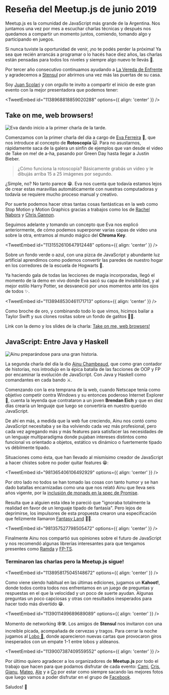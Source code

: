 

# Reseña del Meetup.js de junio 2019

Meetup.js es la comunidad de JavaScript más grande de la Argentina. Nos juntamos una vez por mes a escuchar charlas técnicas y después nos quedamos a compartir un momento juntos, comiendo, tomando algo y participando en juegos.

Si nunca tuviste la oportunidad de venir, ¡no te podés perder la próxima! Ya sea que recién arrancás a programar o lo hacés hace diez años, las charlas están pensadas para todos los niveles y siempre algo nuevo te llevás 🙌.

Por tercer año consecutivo continuamos ayudando a [La Vereda de Enfrente](https://www.facebook.com/pg/vereda.d.enfrente2013) y agradecemos a [Stensul](https://twitter.com/stensul_ar) por abrirnos una vez más las puertas de su casa.

Soy [Juan Scolari](https://twitter.com/juanscolari) y con orgullo te invito a compartir el inicio de este gran evento con la mejor presentadora que podemos tener:

<TweetEmbed id="1138968818859020288" options={{ align: 'center' }} />

## Take on me, web browsers!

<Img
  src="/static/Blog/resena-meetup-junio-2019/meetupjs_jun19_2.jpg"
  alt="Eva dando inicio a la primer charla de la tarde."
/>

Comenzamos con la primer charla del día a cargo de [Eva Ferreira](https://twitter.com/evaferreira92) 🧙, que nos introduce al concepto de **Rotoscopía** 🙀. Para no asustarnos, rápidamente saca de la galera un sinfín de ejemplos que van desde el video de Take on me! de a-ha, pasando por Green Day hasta llegar a Justin Bieber.

> ¿Cómo funciona la rotoscopía? Básicamente grabás un video y le dibujás arriba 15 a 25 imágenes por segundo.

<YouTube videoId="djV11Xbc914" containerClassName="video-wrapper" />

¿Simple, no? No tanto parece 😁. Eva nos cuenta que todavía estamos lejos de crear estas maravillas automáticamente con nuestras computadoras y todavía se requiere mucho proceso manual y creativo.

Por suerte podemos hacer otras tantas cosas fantásticas en la web como Stop Motion y Motion Graphics gracias a trabajos como los de [Rachel Nabors](http://rachelnabors.com/) y [Chris Gannon](https://gannon.tv/).

Seguimos adelante y tomando un concepto que Eva nos explicó anteriormente, de cómo podemos superponer varias capas de video una sobre la otra, entramos al mundo mágico del **Chroma Key**.

<TweetEmbed id="1131552610647912448" options={{ align: 'center' }} />

Sobre un fondo verde o azul, con una pizca de JavaScript y abundante luz artificial aprendimos como podemos convertir las paredes de nuestro hogar en los corredores de la escuela de Hogwarts 🏫.

Ya haciendo gala de todas las lecciones de magia incorporadas, llegó el momento de la demo en vivo donde Eva sacó su capa de invisibilidad, y al mejor estilo Harry Potter, se desvaneció por unos momentos ante los ojos de todos ✨.

<TweetEmbed id="1138948530461171713" options={{ align: 'center' }} />

Como broche de oro, y combinando todo lo que vimos, hicimos bailar a Taylor Swift y sus clones rositas sobre un fondo de gatitos 💃😻.

Link con la demo y los slides de la charla: [Take on me, web browsers!](https://github.com/evaferreira/take-meetupjs)

## JavaScript: Entre Java y Haskell

<Img
  src="/static/Blog/resena-meetup-junio-2019/meetupjs_jun19_3.jpg"
  alt="Ainu preparándose para una gran historia."
/>

La segunda charla del día la dio [Ainu Chambeaud](https://twitter.com/ajchambeaud), que como gran contador de historias, nos introdujo en la épica batalla de las facciones de OOP y FP por encaminar la evolución de JavaScript. Con Java y Haskell como comandantes en cada bando ⚔️.

Comenzando con la era temprana de la web, cuando Netscape tenía como objetivo competir contra Windows y su entonces poderoso Internet Explorer 🐉, cuenta la leyenda que contrataron a un joven **Brendan Eich** y que en diez días crearía un lenguaje que luego se convertiría en nuestro querido JavaScript.

De ahí en más, a medida que la web fue creciendo, Ainu nos contó como JavaScript necesitaba y se iba volviendo cada vez más profesional, pero cada vez agregando más y más features para satisfacer las necesidades de un lenguaje multiparadigma donde pujaban intereses distintos como funcional vs orientado a objetos, estático vs dinámico o fuertemente tipado vs débilmente tipado.

Situaciones como ésta, que han llevado al mismísimo creador de JavaScript a hacer chistes sobre no poder quitar features 😁:

<TweetEmbed id="981365406106492929" options={{ align: 'center' }} />

Por otro lado no todos se han tomado las cosas con tanto humor y se han dado batallas encarnizadas como una que nos relató Ainu que lleva seis años vigente, por la [inclusión de monads en la spec de Promise](https://github.com/promises-aplus/promises-spec/issues/94).

Resulta que a alguien esta idea le pareció que "ignoraba totalmente la realidad en favor de un lenguaje tipado de fantasía". Pero lejos de deprimirse, los impulsores de esta propuesta crearon una especificación que felizmente llamaron [Fantasy Land](https://github.com/fantasyland/fantasy-land) 🏰🤴.

<TweetEmbed id="981357527798505472" options={{ align: 'center' }} />

Finalmente Ainu nos compartió sus opiniones sobre el futuro de JavaScript y nos recomendó algunas librerías interesantes para que tengamos presentes como [Ramda](https://github.com/ramda/ramda) y [FP-TS](https://github.com/gcanti/fp-ts).

### Terminaron las charlas pero la Meetup.js sigue!

<TweetEmbed id="1138958175045148672" options={{ align: 'center' }} />

Como viene siendo habitual en las últimas ediciones, jugamos un **Kahoot!**, donde todos contra todos nos enfrentamos en un juego de preguntas y respuestas en el que la velocidad y un poco de suerte ayudan. Algunas preguntas un poco capciosas y otras con resultados inesperados para hacer todo más divertido 😁.

<TweetEmbed id="1139011499689689089" options={{ align: 'center' }} />

Momento de networking 🕸🛠️. Los amigos de **Stensul** nos invitaron con una increíble picada, acompañada de cervezas y tragos. Para cerrar la noche jugamos al [Lobo 🐺](https://es.wikipedia.org/wiki/Los_hombres_lobo_de_Castronegro), donde aparecieron nuevas cartas que provocaron giros inesperados con un empate 1-1 entre lobos y aldeanos.

<TweetEmbed id="1139007387409559552" options={{ align: 'center' }} />

Por último quiero agradecer a los organizadores de **Meetup.js** por todo el trabajo que hacen para que podamos disfrutar de cada evento: [Cami](https://twitter.com/camilunghi), [Cris](https://twitter.com/DuranCristhian), [Gianu](https://twitter.com/srgianu), [Mateo](https://twitter.com/mateosilguero1), [Ale](https://twitter.com/a0viedo) y a [Co](https://twitter.com/co_constanza) por estar como siempre sacando las mejores fotos que luego vamos a poder disfrutar en el grupo de [Facebook](https://www.facebook.com/groups/1572363023007913/photos/?filter=albums).

Saludos! 🙌

<script async src="https://platform.twitter.com/widgets.js" charSet="utf-8" />
